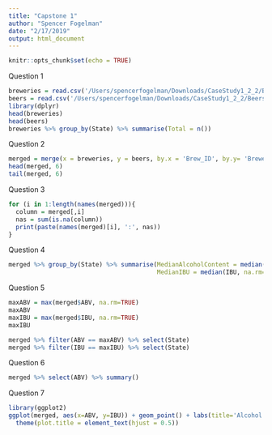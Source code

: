 ```yaml
---
title: "Capstone 1"
author: "Spencer Fogelman"
date: "2/17/2019"
output: html_document
---
```


```r
knitr::opts_chunk$set(echo = TRUE)
```

Question 1

```r
breweries = read.csv('/Users/spencerfogelman/Downloads/CaseStudy1_2_2/Breweries.csv', stringsAsFactors = FALSE)
beers = read.csv('/Users/spencerfogelman/Downloads/CaseStudy1_2_2/Beers.csv', stringsAsFactors = FALSE)
library(dplyr)
head(breweries)
head(beers)
breweries %>% group_by(State) %>% summarise(Total = n()) 
```

Question 2

```r
merged = merge(x = breweries, y = beers, by.x = 'Brew_ID', by.y= 'Brewery_id', all = TRUE)
head(merged, 6)
tail(merged, 6)
```

Question 3

```r
for (i in 1:length(names(merged))){
  column = merged[,i]
  nas = sum(is.na(column))
  print(paste(names(merged)[i], ':', nas))
}
```


Question 4

```r
merged %>% group_by(State) %>% summarise(MedianAlcoholContent = median(ABV, na.rm=TRUE),
                                         MedianIBU = median(IBU, na.rm=TRUE))

```

Question 5

```r
maxABV = max(merged$ABV, na.rm=TRUE)
maxABV
maxIBU = max(merged$IBU, na.rm=TRUE)
maxIBU

merged %>% filter(ABV == maxABV) %>% select(State)
merged %>% filter(IBU == maxIBU) %>% select(State)
```

Question 6

```r
merged %>% select(ABV) %>% summary()
```


Question 7

```r
library(ggplot2)
ggplot(merged, aes(x=ABV, y=IBU)) + geom_point() + labs(title='Alcohol Content vs Bitterness') +
  theme(plot.title = element_text(hjust = 0.5))

```

